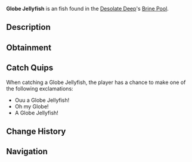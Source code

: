 {{FishInfobox
|image          = Globe Jellyfish.png
|rarity         = Unusual
|sea            = First Sea
|location       = [[Brine Pool]]
|sublocation    = 
|sources        = Coral Geode, Fishing Rod
|radar_location = 
|xp             = 150
|weather        = Foggy
|time           = 
|season         = 
|bait           = 
|base_weight    = 24
|base_value     = 300
|weight_range   = 10
|base_chance    = 1380
|base_resil     = 25
}}
'''Globe Jellyfish''' is an {{Rarity|Unusual}} fish found in the [[Desolate Deep]]'s [[Desolate Deep#Brine Pool|Brine Pool]].

== Description ==
{{Description|The Globe Jellyfish is a distant relative of the elusive Emperor Jellyfish. They are highly venomous instead of electrifying, which makes it a threat to any unfortunate creatures who come in contact with it.|Bestiary Entry}}

== Obtainment ==
{{Description|Found in the saline waters of the Brine Pool.|Bestiary Hint}}
{{Fish Availability|
Desolate Deep/Brine Pool
|top_rods      = 
Leviathan's Fang Rod\261831.07\271944.28;
Free Spirit Rod\250874.17\244064.04;
Trident Rod\245351.05\238690.84;
No-Life Rod\177724.93\235821.78;
Azure Of Lagoon\175075.87\170266.52;
Plastic Rod\138139.79\217690.89;
Buddy Bond Rod\120066.59\207816.62;
Magma Rod\160859.05\253487.26;
Ethereal Prism Rod\162232.5\274315.87;
Krampus's Rod\165091.37\260155.95;
Fast Rod\153678.27\256808.71;
Heaven's Rod\140427.05\197606.34;
Adventurer's Rod\131292.07\219399.57;
Seraphic Rod\158307.75\245687.4;
Challenger's Rod\150681.96\211525.46;
Rod Of The Forgotten Fang\149981.4\221557.99;
Zeus Rod\138845.17\191010.22;
Depthseeker Rod\138660.31\172236.45;
Verdant Shear Rod\138417.91\188017.63;
Rod Of The Exalted One\137596.02\198375.41;
Rod Of The Depths\135971.37\195468.7;
Blazebringer Rod\132957\180545.57;
Reinforced Rod\129847.46\152808.98;
Volcanic Rod\127156.77\144970.11;
Avalanche Rod\126968.87\153536.72;
Steady Rod\72060.61\69632.43
|recommended   = Trident Rod
}}

== Catch Quips ==
When catching a Globe Jellyfish, the player has a chance to make one of the following exclamations:
* Ouu a Globe Jellyfish!
* Oh my Globe!
* A Globe Jellyfish!

== Change History ==
{{Change History|{{subst:Current Version}}}}

== Navigation ==
{{Fish Navbox|Brine Pool}}